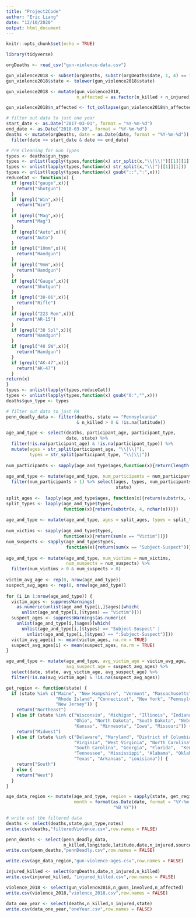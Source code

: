 ```yaml
---
title: "Project2Code"
author: "Eric Liang"
date: "12/10/2020"
output: html_document
---
```


```r
knitr::opts_chunk$set(echo = TRUE)
```

```r
library(tidyverse)
```

```r
orgDeaths <- read_csv("gun-violence-data.csv")
```

```r
gun_violence2018 <- subset(orgDeaths, substr(orgDeaths$date, 1, 4) == "2018")
gun_violence2018$state <- tolower(gun_violence2018$state)

gun_violence2018 <- mutate(gun_violence2018,
                           n_affected = as.factor(n_killed + n_injured))

gun_violence2018$n_affected <- fct_collapse(gun_violence2018$n_affected, "8+" = c("8", "16","34"))
```

```r
# filter out data to just one year
start_date <- as.Date("2017-03-01", format = "%Y-%m-%d")
end_date <- as.Date("2018-03-30", format = "%Y-%m-%d")
deaths <- mutate(orgDeaths, date = as.Date(date, format = "%Y-%m-%d")) %>%
  filter(date >= start_date & date <= end_date)
```

```r
# Pre Cleaning for Gun Types
types <- deaths$gun_type
types <- unlist(lapply(types,function(x) str_split(x,"\\|\\|")[[1]][1]))
types <- unlist(lapply(types,function(x) str_split(x,"\\|")[[1]][1]))
types <- unlist(lapply(types,function(x) gsub("::",":",x)))
reduceCat <- function(x) {
  if (grepl("gauge",x)){
    return("Shotgun")
  }
  if (grepl("Win",x)){
    return("Win")
  }
  if (grepl("Mag",x)){
    return("Mag")
  }
  if (grepl("Auto",x)){
    return("Auto")
  }
  if (grepl("10mm",x)){
    return("Handgun")
  }
  if (grepl("9mm",x)){
    return("Handgun")
  }
  if (grepl("Gauge",x)){
    return("Shotgun")
  }
  if (grepl("30-06",x)){
    return("Rifle")
  }
  if (grepl("223 Rem",x)){
    return("AR-15")
  }
  if (grepl("38 Spl",x)){
    return("Handgun")
  }
  if (grepl("40 SW",x)){
    return("Handgun")
  }
  if (grepl("AK-47",x)){
    return("AK-47")
  }
return(x)
}
types <- unlist(lapply(types,reduceCat))
types <- unlist(lapply(types,function(x) gsub("0:","",x)))
deaths$gun_type <- types
```

```r
# filter out data to just PA
penn_deadly_data <- filter(deaths, state == "Pennsylvania"
                           & n_killed > 0 & !is.na(latitude))
```

```r
age_and_type <- select(deaths, participant_age, participant_type, 
                       date, state) %>%
  filter(!is.na(participant_age) & !is.na(participant_type)) %>%
  mutate(ages = str_split(participant_age, "\\|\\|"),
         types = str_split(participant_type, "\\|\\|"))
 
num_participants <- sapply(age_and_type$ages,function(x){return(length(x))})
 
age_and_type <- mutate(age_and_type, num_participants = num_participants) %>%
  filter(num_participants > 1) %>% select(ages, types, num_participants, date, 
                                          state)
 
split_ages <-  lapply(age_and_type$ages, function(x){return(substr(x, 4, 5))})
split_types <- lapply(age_and_type$types,
                      function(x){return(substr(x, 4, nchar(x)))})
 
age_and_type <- mutate(age_and_type, ages = split_ages, types = split_types)
 
num_victims <- sapply(age_and_type$types, 
                      function(x){return(sum(x == "Victim"))})
num_suspects <- sapply(age_and_type$types, 
                       function(x){return(sum(x == "Subject-Suspect"))})
 
age_and_type <- mutate(age_and_type, num_victims = num_victims, 
                       num_suspects = num_suspects) %>%
  filter(num_victims > 0 & num_suspects > 0)
 
victim_avg_age <- rep(0, nrow(age_and_type))
suspect_avg_ages <- rep(0, nrow(age_and_type))
 
for (i in 1:nrow(age_and_type)) {
  victim_ages <- suppressWarnings(
    as.numeric(unlist(age_and_type[i,]$ages)[which(
      unlist(age_and_type[i,]$types) == "Victim")]))
  suspect_ages <- suppressWarnings(as.numeric(
    unlist(age_and_type[i,]$ages)[which(
      unlist(age_and_type[i,]$types) == "Subject-Suspect" | 
        unlist(age_and_type[i,]$types) == ":Subject-Suspect")]))
  victim_avg_age[i] <- mean(victim_ages, na.rm = TRUE)
  suspect_avg_ages[i] <- mean(suspect_ages, na.rm = TRUE)
}

age_and_type <- mutate(age_and_type, avg_victim_age = victim_avg_age, 
                       avg_suspect_age = suspect_avg_ages) %>%
  select(date, state, avg_victim_age, avg_suspect_age) %>% 
  filter(!is.na(avg_victim_age) & !is.na(suspect_avg_ages))

get_region <- function(state) {
  if (state %in% c("Maine", "New Hampshire", "Vermont", "Massachusetts", 
                   "Rhode Island", "Connecticut", "New York", "Pennsylvania", 
                   "New Jersey")) {
    return("Northeast")
  } else if (state %in% c("Wisconsin", "Michigan", "Illinois", "Indiana", 
                          "Ohio", "North Dakota", "South Dakota", "Nebraska",
                          "Kansas", "Minnesota", "Iowa", "Missouri")) {
    return("Midwest")
  } else if (state %in% c("Delaware", "Maryland", "District of Columbia",
                          "Virginia", "West Virginia", "North Carolina",
                          "South Carolina", "Georgia", "Florida",  "Kentucky",
                          "Tennessee", "Mississippi", "Alabama", "Oklahoma",
                          "Texas", "Arkansas", "Louisiana")) {
    return("South")
  } else {
    return("West")
  }
}

age_data_region <- mutate(age_and_type, region = sapply(state, get_region),
                          month = format(as.Date(date, format = "%Y-%m-%d"), 
                                         "%B %Y"))
```

```r
# write out the filtered data
deaths <- select(deaths,state,gun_type,notes)
write.csv(deaths,"filteredViolence.csv",row.names = FALSE)

penn_deaths <- select(penn_deadly_data,
                      n_killed,longitude,latitude,date,n_injured,source_url)
write.csv(penn_deaths,"pennDeadly.csv",row.names = FALSE)

write.csv(age_data_region,"gun-violence-ages.csv",row.names = FALSE)

injured_killed <- select(orgDeaths,date,n_injured,n_killed)
write.csv(injured_killed, "injured_killed.csv",row.names = FALSE)

violence_2018 <- select(gun_violence2018,n_guns_involved,n_affected)
write.csv(violence_2018,"violence_2018.csv",row.names = FALSE)

data_one_year <- select(deaths,n_killed,n_injured,state)
write.csv(data_one_year,"oneYear.csv",row.names = FALSE)
```

